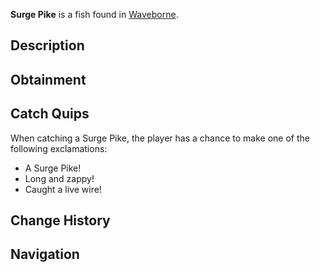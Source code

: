 {{FishInfobox
|image          = Surge Pike.png
|rarity         = Rare
|sea            = Second Sea
|location       = [[Waveborne]]
|sublocation    = 
|sources        = Fishing Rod
|radar_location = 
|prog_speed     = +5
|xp             = 190
|weather        = Windy
|time           = Day
|season         = Summer
|bait           = Magnet
|base_weight    = 400
|base_value     = 380
|weight_range   = 250
|base_chance    = 40
|base_resil     = 35
}}
'''Surge Pike''' is a {{Rarity|Rare}} fish found in [[Waveborne]].

== Description ==
{{Description|A long, slender fish with light yellow fins, surging through the water with electric grace.|Bestiary Entry}}

== Obtainment ==
{{Description|It strikes when the air feels charged.|Bestiary Hint}}
{{Fish Availability|
Waveborne
|top_rods      = 
Steady Rod\312190.32\114921.92;
Frostfire Rod\301425.13\110959.09;
Krampus's Rod\253213.55\97220.8;
Magma Rod\249688.54\94213.98;
North-Star Rod\224178.09\111304.82;
Resourceful Rod\171413.22\115110.12;
Event Horizon Rod\219684.4\109073.7;
Nocturnal Rod\48612.9\86297.95;
Free Spirit Rod\167774.44\69136.55;
Astralhook Rod\162870.91\76071.27;
Trident Rod\138853.99\47721.84;
Verdant Shear Rod\125958.53\56578.84;
Blazebringer Rod\121906.18\54379.01;
No-Life Rod\93082.46\36780.3;
Ethereal Prism Rod\83937.47\37307.87;
Seraphic Rod\82296.73\36966.56;
Rod Of The Exalted One\78968.82\35308.92;
Rod Of The Forgotten Fang\78221.33\35175.46;
Challenger's Rod\76822.94\34759.36;
Rod Of The Depths\76820.47\34659.69;
Depthseeker Rod\75907.8\33794.36;
Volcanic Rod\74545.62\33908.9;
Zeus Rod\74316.86\33804.84;
Avalanche Rod\73582.56\33604.2
|recommended   = Free Spirit Rod
}}

== Catch Quips ==
When catching a Surge Pike, the player has a chance to make one of the following exclamations:
* A Surge Pike!
* Long and zappy!
* Caught a live wire!

== Change History ==
{{Change History|{{subst:Current Version}}}}

== Navigation ==
{{Fish Navbox|Waveborne}}